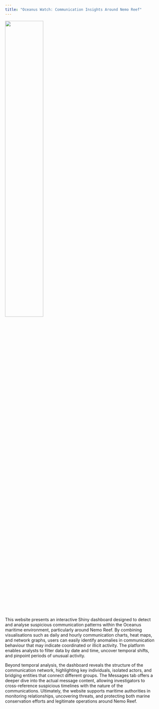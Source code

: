 ```yaml
---
title: "Oceanus Watch: Communication Insights Around Nemo Reef"
---
```


![ ](/ShinyApp/www/Logo.png){width=50% fig-align="center"}

This website presents an interactive Shiny dashboard designed to detect and analyse suspicious communication patterns within the Oceanus maritime environment, particularly around Nemo Reef. By combining visualisations such as daily and hourly communication charts, heat maps, and network graphs, users can easily identify anomalies in communication behaviour that may indicate coordinated or illicit activity. The platform enables analysts to filter data by date and time, uncover temporal shifts, and pinpoint periods of unusual activity.

Beyond temporal analysis, the dashboard reveals the structure of the communication network, highlighting key individuals, isolated actors, and bridging entities that connect different groups. The Messages tab offers a deeper dive into the actual message content, allowing investigators to cross-reference suspicious timelines with the nature of the communications. Ultimately, the website supports maritime authorities in monitoring relationships, uncovering threats, and protecting both marine conservation efforts and legitimate operations around Nemo Reef.

